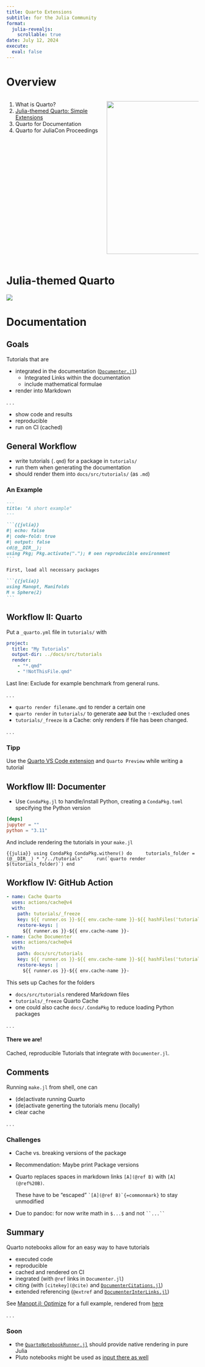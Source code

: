 ```yaml
---
title: Quarto Extensions
subtitle: for the Julia Community
format:
  julia-revealjs:
    scrollable: true
date: July 12, 2024
execute:
  eval: false
---
```


# Overview {.nostretch} 

::::{.columns}::::
:::{.column width='50%'}
1. What is Quarto?
2. [Julia-themed Quarto: Simple Extensions](#sec-simple)
3. Quarto for Documentation
4. Quarto for JuliaCon Proceedings
:::
:::{.column width='50%'}
![](www/poster.png){fig-align="center" height="400"}
:::
::::

# Julia-themed Quarto {#sec-simple .nostretch} 

![](www/julia_quarto.gif){fig-align="center"}

# Documentation {#sec-docs}

## Goals

Tutorials that are

-  integrated in the documentation ([`Documenter.jl`](https://documenter.juliadocs.org/stable/))
   - Integrated Links within the documentation
   - include mathematical formulae
- render into Markdown

. . .

- show code and results
- reproducible
- run on CI (cached)

## General Workflow

- write tutorials (`.qmd`) for a package in `tutorials/`
- run them when generating the documentation
- should render them into `docs/src/tutorials/` (as `.md`)

### An Example

````markdown
---
title: "A short example"
---

```{{julia}}
#| echo: false
#| code-fold: true
#| output: false
cd(@__DIR__);
using Pkg; Pkg.activate("."); # oen reproducible environment
```

First, load all necessary packages

```{{julia}}
using Manopt, Manifolds
M = Sphere(2)
```
````

## Workflow II: Quarto

Put a `_quarto.yml` file in `tutorials/` with

```YAML
project:
  title: "My Tutorials"
  output-dir: ../docs/src/tutorials
  render:
    - "*.qmd"
    - "!NotThisFile.qmd"
```

Last line: Exclude for example benchmark from general runs.

. . .

- `quarto render filename.qmd` to render a certain one
- `quarto render` in `tutorials/` to generate aøø but the `!`-excluded ones
- `tutorials/_freeze` is a Cache: only renders if file has been changed.

. . .

### Tipp

Use the [Quarto VS Code extension](https://marketplace.visualstudio.com/items?itemName=quarto.quarto) and `Quarto Preview` while writing a tutorial


## Workflow III: Documenter

* Use `CondaPkg.jl` to handle/install Python, creating a `CondaPkg.toml` specifying the Python version

```toml
[deps]
jupyter = ""
python = "3.11"
```

And include rendering the tutorials in your `make.jl`

````{{julia}}
using CondaPkg
CondaPkg.withenv() do
    tutorials_folder = (@__DIR__) * "/../tutorials"
    run(`quarto render $(tutorials_folder)`)
end
````



## Workflow IV: GitHub Action

````.yaml
- name: Cache Quarto
  uses: actions/cache@v4
  with:
    path: tutorials/_freeze
    key: ${{ runner.os }}-${{ env.cache-name }}-${{ hashFiles('tutorials/*.qmd') }}
    restore-keys: |
      ${{ runner.os }}-${{ env.cache-name }}-
- name: Cache Documenter
  uses: actions/cache@v4
  with:
    path: docs/src/tutorials
    key: ${{ runner.os }}-${{ env.cache-name }}-${{ hashFiles('tutorials/*.qmd') }}
    restore-keys: |
      ${{ runner.os }}-${{ env.cache-name }}-
````

This sets up Caches for the folders

- `docs/src/tutorials` rendered Markdown files
- `tutorials/_freeze` Quarto Cache
- one could also cache `docs/.CondaPkg` to reduce loading Python packages

. . .

#### There we are!

Cached, reproducible Tutorials that integrate with `Documenter.jl`.


## Comments

Running `make.jl` from shell, one can

- (de)activate running Quarto
- (de)activate generting the tutorials menu (locally)
- clear cache

. . .

### Challenges

- Cache vs. breaking versions of the package
- Recommendation: Maybe print Package versions
- Quarto replaces spaces in markdown links ``[A](@ref B)`` with ``[A](@ref%20B)``.

  These have to be “escaped” ``` `[A](@ref B)`{=commonmark} ``` to stay unmodified
- Due to pandoc: for now write math in `$...$` and not ``` ``...`` ```

## Summary

Quarto notebooks allow for an easy way to have tutorials

- executed code
- reproducible
- cached and rendered on CI
- inegrated (with `@ref` links in `Documenter.jl`)
- citing (with `[citekey](@cite)` and [`DocumenterCitations.jl`](https://github.com/JuliaDocs/DocumenterCitations.jl))
- extended referencing (`@extref` and [`DocumenterInterLinks.jl`](https://github.com/JuliaDocs/DocumenterInterLinks.jl))

See [Manopt.jl: Optimize](https://manoptjl.org/stable/tutorials/Optimize/) for a full example, rendered from
[here](https://github.com/JuliaManifolds/Manopt.jl/blob/master/tutorials/Optimize.qmd)

. . .

### Soon

- the [`QuartoNotebookRunner.jl`](https://github.com/PumasAI/QuartoNotebookRunner.jl)
  should provide native rendering in pure Julia
- Pluto notebooks might be used as [input there as well](https://github.com/PumasAI/QuartoNotebookRunner.jl/issues/125)
